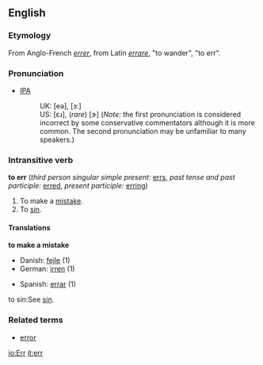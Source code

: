 ==English==
===Etymology===
From Anglo-French ''[[errer]]'', from Latin ''[[errare]]'', "to wander", "to err".
===Pronunciation===
* [[IPA]] 
*:UK: [eə], [ɜː] 
*:US: [ɛɹ], (''rare'') [ɝ] (''Note:'' the first pronunciation is considered incorrect by some conservative commentators although it is more common. The second pronunciation may be unfamiliar to many speakers.)

===Intransitive verb===
'''to err''' (''third person singular simple present:'' [[errs]], ''past tense and past participle:'' [[erred]], ''present participle:'' [[erring]])
#To make a [[mistake]].
#To [[sin]].

====Translations====
'''to make a mistake'''
{{top}}
*Danish: [[fejle]] (1)
*German: [[irren]] (1)
{{mid}}
*Spanish: [[errar]] (1)
{{bottom}}

;to sin:See [[sin]].

===Related terms===
*[[error]]

[[io:Err]]
[[it:err]]